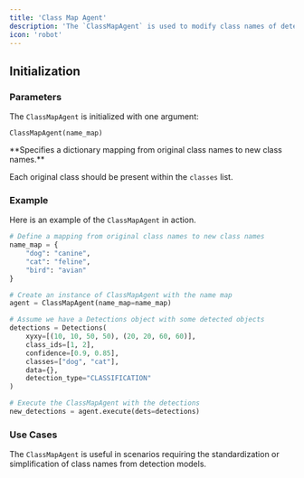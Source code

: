 ```yaml
---
title: 'Class Map Agent'
description: 'The `ClassMapAgent` is used to modify class names of detected objects.'
icon: 'robot'
---
```


## Initialization

### Parameters

The `ClassMapAgent` is initialized with one argument: 

```
ClassMapAgent(name_map)
```

<ResponseField name="name_map" type="Dict" required>
**Specifies a dictionary mapping from original class names to new class names.**

Each original class should be present within the `classes` list. 
</ResponseField>


### Example

Here is an example of the `ClassMapAgent` in action.

```python example.py
# Define a mapping from original class names to new class names
name_map = {
    "dog": "canine",
    "cat": "feline",
    "bird": "avian"
}

# Create an instance of ClassMapAgent with the name map
agent = ClassMapAgent(name_map=name_map)

# Assume we have a Detections object with some detected objects
detections = Detections(
    xyxy=[(10, 10, 50, 50), (20, 20, 60, 60)],
    class_ids=[1, 2],
    confidence=[0.9, 0.85],
    classes=["dog", "cat"],
    data={},
    detection_type="CLASSIFICATION"
)

# Execute the ClassMapAgent with the detections
new_detections = agent.execute(dets=detections)
```

### Use Cases

The `ClassMapAgent` is useful in scenarios requiring the standardization or simplification of class names from detection models.